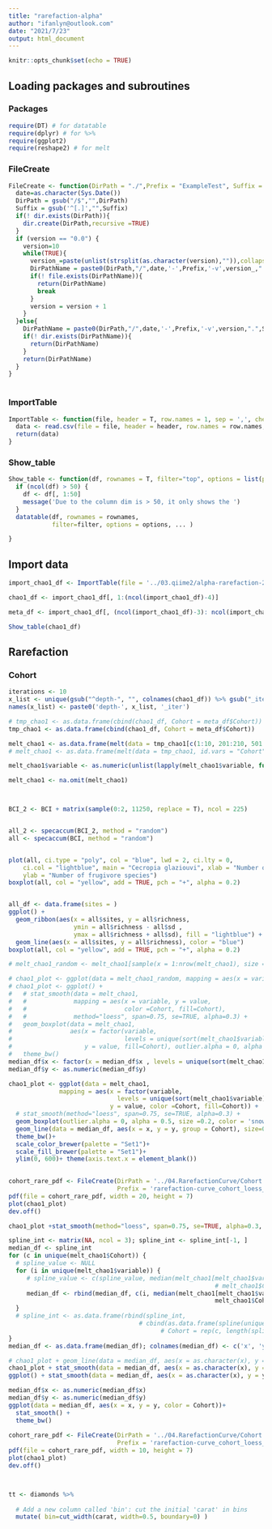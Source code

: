 ```yaml
---
title: "rarefaction-alpha"
author: "ifanlyn@outlook.com"
date: "2021/7/23"
output: html_document
---
```


```r
knitr::opts_chunk$set(echo = TRUE)
```

## Loading packages and subroutines {.tabset}

### Packages

```r
require(DT) # for datatable
require(dplyr) # for %>%
require(ggplot2)
require(reshape2) # for melt
```

### FileCreate

```r
FileCreate <- function(DirPath = "./",Prefix = "ExampleTest", Suffix = "pdf", version = "0.0"){
  date=as.character(Sys.Date())
  DirPath = gsub("/$","",DirPath)
  Suffix = gsub('^[.]',"",Suffix)
  if(! dir.exists(DirPath)){
    dir.create(DirPath,recursive =TRUE)
  }
  if (version == "0.0") {
    version=10
    while(TRUE){
      version_=paste(unlist(strsplit(as.character(version),"")),collapse=".")
      DirPathName = paste0(DirPath,"/",date,'-',Prefix,'-v',version_,".",Suffix)
      if(! file.exists(DirPathName)){
        return(DirPathName)
        break
      }
      version = version + 1
    }
  }else{
    DirPathName = paste0(DirPath,"/",date,'-',Prefix,'-v',version,".",Suffix)
    if(! dir.exists(DirPathName)){
      return(DirPathName)
    }
    return(DirPathName)
  }
}
  
```

### ImportTable

```r
ImportTable <- function(file, header = T, row.names = 1, sep = ',', check.names = FALSE, ...){
  data <- read.csv(file = file, header = header, row.names = row.names, sep = sep, check.names = check.names, ...)
  return(data)
}
```

### Show_table

```r
Show_table <- function(df, rownames = T, filter="top", options = list(pageLength = 10, scrollX=T), ...){
  if (ncol(df) > 50) {
    df <- df[, 1:50]
    message('Due to the column dim is > 50, it only shows the ')
  }
  datatable(df, rownames = rownames, 
            filter=filter, options = options, ... )

}
```

## Import data

```r
import_chao1_df <- ImportTable(file = '../03.qiime2/alpha-rarefaction-20000-multiple-chao1.csv', sep = ',')

chao1_df <- import_chao1_df[, 1:(ncol(import_chao1_df)-4)]

meta_df <- import_chao1_df[, (ncol(import_chao1_df)-3): ncol(import_chao1_df)]

Show_table(chao1_df)
```

## Rarefaction

### Cohort

```r
iterations <- 10
x_list <- unique(gsub("^depth-", "", colnames(chao1_df)) %>% gsub("_iter-.*$", "", .))
names(x_list) <- paste0('depth-', x_list, '_iter')

# tmp_chao1 <- as.data.frame(cbind(chao1_df, Cohort = meta_df$Cohort))
tmp_chao1 <- as.data.frame(cbind(chao1_df, Cohort = meta_df$Cohort))

melt_chao1 <- as.data.frame(melt(data = tmp_chao1[c(1:10, 201:210, 501:510), ], id.vars = "Cohort"))
# melt_chao1 <- as.data.frame(melt(data = tmp_chao1, id.vars = "Cohort"))

melt_chao1$variable <- as.numeric(unlist(lapply(melt_chao1$variable, function(x){x_list[gsub("_iter-.*", "_iter", x)]})))

melt_chao1 <- na.omit(melt_chao1)



BCI_2 <- BCI + matrix(sample(0:2, 11250, replace = T), ncol = 225)


all_2 <- specaccum(BCI_2, method = "random")
all <- specaccum(BCI, method = "random")


plot(all, ci.type = "poly", col = "blue", lwd = 2, ci.lty = 0, 
    ci.col = "lightblue", main = "Cecropia glaziouvi", xlab = "Number of trees", 
    ylab = "Number of frugivore species")
boxplot(all, col = "yellow", add = TRUE, pch = "+", alpha = 0.2)


all_df <- data.frame(sites = )
ggplot() +
  geom_ribbon(aes(x = all$sites, y = all$richness,
                  ymin = all$richness - all$sd ,
                  ymax = all$richness + all$sd), fill = "lightblue") + 
  geom_line(aes(x = all$sites, y = all$richness), color = "blue")
boxplot(all, col = "yellow", add = TRUE, pch = "+", alpha = 0.2)

# melt_chao1_random <- melt_chao1[sample(x = 1:nrow(melt_chao1), size = 100000), ]

# chao1_plot <- ggplot(data = melt_chao1_random, mapping = aes(x = variable, y = value, color =Cohort)) +
# chao1_plot <- ggplot() +
#   # stat_smooth(data = melt_chao1, 
#   #             mapping = aes(x = variable, y = value, 
#   #                           color =Cohort, fill=Cohort),
#   #             method="loess", span=0.75, se=TRUE, alpha=0.3) +
#   geom_boxplot(data = melt_chao1,
#                aes(x = factor(variable,
#                               levels = unique(sort(melt_chao1$variable))),
#                    y = value, fill=Cohort), outlier.alpha = 0, alpha = 0.5)+
#   theme_bw()
median_df$x <- factor(x = median_df$x , levels = unique(sort(melt_chao1$variable)))
median_df$y <- as.numeric(median_df$y)

chao1_plot <- ggplot(data = melt_chao1,
              mapping = aes(x = factor(variable,
                              levels = unique(sort(melt_chao1$variable))),
                            y = value, color =Cohort, fill=Cohort)) +
  # stat_smooth(method="loess", span=0.75, se=TRUE, alpha=0.3) +
  geom_boxplot(outlier.alpha = 0, alpha = 0.5, size =0.2, color = 'snow1')+
  geom_line(data = median_df, aes(x = x, y = y, group = Cohort), size=0.7,  alpha = 0.7) +
  theme_bw()+
  scale_color_brewer(palette = "Set1")+
  scale_fill_brewer(palette = "Set1")+
  ylim(0, 600)+ theme(axis.text.x = element_blank())

  
cohort_rare_pdf <- FileCreate(DirPath = '../04.RarefactionCurve/Cohort',
                              Prefix = 'rarefaction-curve_cohort_loess_100000', Suffix = 'pdf')
pdf(file = cohort_rare_pdf, width = 20, height = 7)
plot(chao1_plot)
dev.off()

chao1_plot +stat_smooth(method="loess", span=0.75, se=TRUE, alpha=0.3, aes(group = Cohort)) 

spline_int <- matrix(NA, ncol = 3); spline_int <- spline_int[-1, ]
median_df <- spline_int
for (c in unique(melt_chao1$Cohort)) {
  # spline_value <- NULL
  for (i in unique(melt_chao1$variable)) {
     # spline_value <- c(spline_value, median(melt_chao1[melt_chao1$variable == i & 
                                                         # melt_chao1$Cohort == c,]$value))
     median_df <- rbind(median_df, c(i, median(melt_chao1[melt_chao1$variable == i & 
                                                         melt_chao1$Cohort == c,]$value), c))
  }
  # spline_int <- as.data.frame(rbind(spline_int,
                                    # cbind(as.data.frame(spline(unique(melt_chao1$variable), spline_value)),
                                          # Cohort = rep(c, length(spline_value)))))
}
median_df <- as.data.frame(median_df); colnames(median_df) <- c('x', 'y', 'Cohort')

# chao1_plot + geom_line(data = median_df, aes(x = as.character(x), y = y, group = Cohort)) 
chao1_plot + stat_smooth(data = median_df, aes(x = as.character(x), y = y, group = Cohort)) 
ggplot() + stat_smooth(data = median_df, aes(x = as.character(x), y = y, group = Cohort)) 

median_df$x <- as.numeric(median_df$x)
median_df$y <- as.numeric(median_df$y)
ggplot(data = median_df, aes(x = x, y = y, color = Cohort))+
  stat_smooth() +
  theme_bw()
  
cohort_rare_pdf <- FileCreate(DirPath = '../04.RarefactionCurve/Cohort',
                              Prefix = 'rarefaction-curve_cohort_loess_100000', Suffix = 'pdf')
pdf(file = cohort_rare_pdf, width = 10, height = 7)
plot(chao1_plot)
dev.off()



tt <- diamonds %>%
  
  # Add a new column called 'bin': cut the initial 'carat' in bins
  mutate( bin=cut_width(carat, width=0.5, boundary=0) ) 
```
























